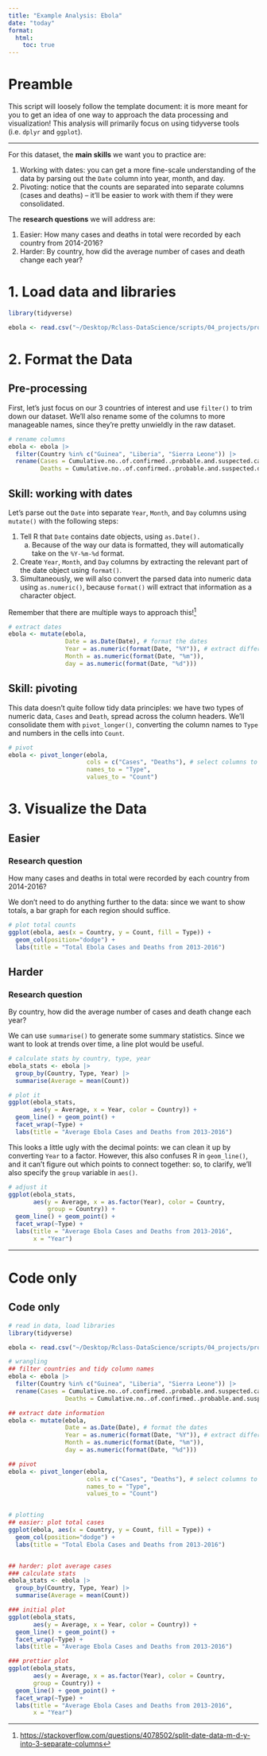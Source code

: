```yaml
---
title: "Example Analysis: Ebola"
date: "today"
format: 
  html:
    toc: true
---
```


# Preamble

This script will loosely follow the template document: it is more meant for you to get an idea of one way to approach the data processing and visualization! This analysis will primarily focus on using tidyverse tools (i.e. `dplyr` and `ggplot`).

------------------------------------------------------------------------

For this dataset, the **main skills** we want you to practice are:

1.  Working with dates: you can get a more fine-scale understanding of the data by parsing out the `Date` column into year, month, and day.
2.  Pivoting: notice that the counts are separated into separate columns (cases and deaths) -- it'll be easier to work with them if they were consolidated.

The **research questions** we will address are:

1.  Easier: How many cases and deaths in total were recorded by each country from 2014-2016?
2.  Harder: By country, how did the average number of cases and death change each year?

# 1. Load data and libraries

```r
library(tidyverse)

ebola <- read.csv("~/Desktop/Rclass-DataScience/scripts/04_projects/project-day-2_files/datasets/ebola.csv", header = TRUE, sep = ",")
```

# 2. Format the Data

## Pre-processing

First, let's just focus on our 3 countries of interest and use `filter()` to trim down our dataset. We'll also rename some of the columns to more manageable names, since they're pretty unwieldly in the raw dataset.

```r
# rename columns
ebola <- ebola |>
  filter(Country %in% c("Guinea", "Liberia", "Sierra Leone")) |>
  rename(Cases = Cumulative.no..of.confirmed..probable.and.suspected.cases,
         Deaths = Cumulative.no..of.confirmed..probable.and.suspected.deaths)
```

## Skill: working with dates

Let's parse out the `Date` into separate `Year`, `Month`, and `Day` columns using `mutate()` with the following steps:

1.  Tell R that `Date` contains date objects, using `as.Date().`
    a.  Because of the way our data is formatted, they will automatically take on the `%Y-%m-%d` format.
2.  Create `Year`, `Month`, and `Day` columns by extracting the relevant part of the date object using `format()`.
3.  Simultaneously, we will also convert the parsed data into numeric data using `as.numeric()`, because `format()` will extract that information as a character object.

Remember that there are multiple ways to approach this![^1]

[^1]: <https://stackoverflow.com/questions/4078502/split-date-data-m-d-y-into-3-separate-columns>

```r
# extract dates
ebola <- mutate(ebola,
                Date = as.Date(Date), # format the dates
                Year = as.numeric(format(Date, "%Y")), # extract different parts
                Month = as.numeric(format(Date, "%m")),
                day = as.numeric(format(Date, "%d")))
```

## Skill: pivoting

This data doesn't quite follow tidy data principles: we have two types of numeric data, `Cases` and `Death`, spread across the column headers. We'll consolidate them with `pivot_longer()`, converting the column names to `Type` and numbers in the cells into `Count`.

```r
# pivot
ebola <- pivot_longer(ebola,
                      cols = c("Cases", "Deaths"), # select columns to be pivoted
                      names_to = "Type",
                      values_to = "Count")
```

# 3. Visualize the Data

## Easier

::: callout-note
### Research question

How many cases and deaths in total were recorded by each country from 2014-2016?
:::

We don't need to do anything further to the data: since we want to show totals, a bar graph for each region should suffice.

```r
# plot total counts
ggplot(ebola, aes(x = Country, y = Count, fill = Type)) +
  geom_col(position="dodge") +
  labs(title = "Total Ebola Cases and Deaths from 2013-2016")
```

## Harder

::: callout-note
### Research question

By country, how did the average number of cases and death change each year?
:::

We can use `summarise()` to generate some summary statistics. Since we want to look at trends over time, a line plot would be useful.

```r
# calculate stats by country, type, year
ebola_stats <- ebola |>
  group_by(Country, Type, Year) |>
  summarise(Average = mean(Count))

# plot it
ggplot(ebola_stats, 
       aes(y = Average, x = Year, color = Country)) +
  geom_line() + geom_point() +
  facet_wrap(~Type) +
  labs(title = "Average Ebola Cases and Deaths from 2013-2016")
```

This looks a little ugly with the decimal points: we can clean it up by converting `Year` to a factor. However, this also confuses R in `geom_line()`, and it can't figure out which points to connect together: so, to clarify, we'll also specify the `group` variable in `aes()`.

```r
# adjust it
ggplot(ebola_stats, 
       aes(y = Average, x = as.factor(Year), color = Country,
           group = Country)) +
  geom_line() + geom_point() +
  facet_wrap(~Type) +
  labs(title = "Average Ebola Cases and Deaths from 2013-2016",
       x = "Year")
```

------------------------------------------------------------------------

# Code only

::: {.callout-note collapse="true"}
## Code only

```r
# read in data, load libraries
library(tidyverse)

ebola <- read.csv("~/Desktop/Rclass-DataScience/scripts/04_projects/project-day-2_files/datasets/ebola.csv", header = TRUE, sep = ",")

# wrangling
## filter countries and tidy column names
ebola <- ebola |>
  filter(Country %in% c("Guinea", "Liberia", "Sierra Leone")) |>
  rename(Cases = Cumulative.no..of.confirmed..probable.and.suspected.cases,
                Deaths = Cumulative.no..of.confirmed..probable.and.suspected.deaths)

## extract date information
ebola <- mutate(ebola,
                Date = as.Date(Date), # format the dates
                Year = as.numeric(format(Date, "%Y")), # extract different parts
                Month = as.numeric(format(Date, "%m")),
                day = as.numeric(format(Date, "%d")))

## pivot
ebola <- pivot_longer(ebola,
                      cols = c("Cases", "Deaths"), # select columns to be pivoted
                      names_to = "Type",
                      values_to = "Count")


# plotting
## easier: plot total cases
ggplot(ebola, aes(x = Country, y = Count, fill = Type)) +
  geom_col(position="dodge") +
  labs(title = "Total Ebola Cases and Deaths from 2013-2016")


## harder: plot average cases
### calculate stats
ebola_stats <- ebola |>
  group_by(Country, Type, Year) |>
  summarise(Average = mean(Count))

### initial plot
ggplot(ebola_stats, 
       aes(y = Average, x = Year, color = Country)) +
  geom_line() + geom_point() +
  facet_wrap(~Type) +
  labs(title = "Average Ebola Cases and Deaths from 2013-2016")

### prettier plot
ggplot(ebola_stats, 
       aes(y = Average, x = as.factor(Year), color = Country,
       group = Country)) +
  geom_line() + geom_point() +
  facet_wrap(~Type) +
  labs(title = "Average Ebola Cases and Deaths from 2013-2016",
       x = "Year")
```
:::
